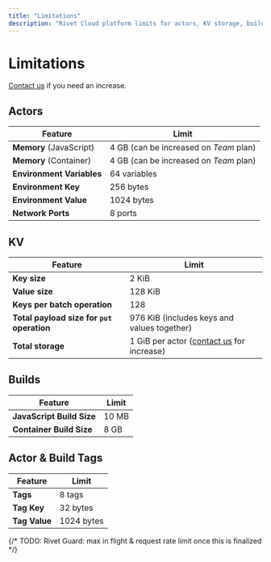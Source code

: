 ```yaml
---
title: "Limitations"
description: "Rivet Cloud platform limits for actors, KV storage, builds, and tags. Contact support for limit increases on Team plans."
---
```


# Limitations

<Note>[Contact us](/support) if you need an increase.</Note>

## Actors

| Feature                   | Limit        |
| ------------------------- | ------------ |
| **Memory** (JavaScript) | 4 GB (can be increased on _Team_ plan) |
| **Memory** (Container) | 4 GB (can be increased on _Team_ plan) |
| **Environment Variables** | 64 variables |
| **Environment Key**       | 256 bytes    |
| **Environment Value**     | 1024 bytes   |
| **Network Ports**         | 8 ports      |

## KV

| Feature                                    | Limit                                                 |
| ------------------------------------------ | ----------------------------------------------------- |
| **Key size**                               | 2 KiB                                                 |
| **Value size**                             | 128 KiB                                               |
| **Keys per batch operation**               | 128                                                   |
| **Total payload size for `put` operation** | 976 KiB (includes keys and values together)           |
| **Total storage**                          | 1 GiB per actor ([contact us](/support) for increase) |

## Builds

| Feature                   | Limit |
| ------------------------- | ----- |
| **JavaScript Build Size** | 10 MB |
| **Container Build Size**  | 8 GB  |

## Actor & Build Tags

| Feature       | Limit      |
| ------------- | ---------- |
| **Tags**      | 8 tags     |
| **Tag Key**   | 32 bytes   |
| **Tag Value** | 1024 bytes |

{/* TODO: Rivet Guard: max in flight & request rate limit once this is finalized */}

